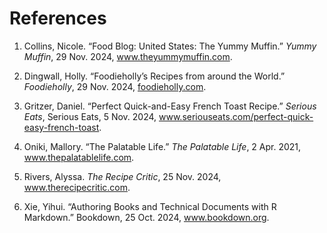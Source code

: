 # References {-}

1. Collins, Nicole. “Food Blog: United States: The Yummy Muffin.” *Yummy Muffin*, 29 Nov. 2024, [www.theyummymuffin.com](https://www.theyummymuffin.com/).

2. Dingwall, Holly. “Foodieholly’s Recipes from around the World.” *Foodieholly*, 29 Nov. 2024, [foodieholly.com](https://foodieholly.com/).

3. Gritzer, Daniel. “Perfect Quick-and-Easy French Toast Recipe.” *Serious Eats*, Serious Eats, 5 Nov. 2024, [www.seriouseats.com/perfect-quick-easy-french-toast](https://www.seriouseats.com/perfect-quick-easy-french-toast).

4. Oniki, Mallory. “The Palatable Life.” *The Palatable Life*, 2 Apr. 2021, [www.thepalatablelife.com](https://www.thepalatablelife.com/).

5. Rivers, Alyssa. *The Recipe Critic*, 25 Nov. 2024, [www.therecipecritic.com](https://www.therecipecritic.com/).

6. Xie, Yihui. “Authoring Books and Technical Documents with R Markdown.” Bookdown, 25 Oct. 2024, [www.bookdown.org](https://bookdown.org/yihui/bookdown/). 
